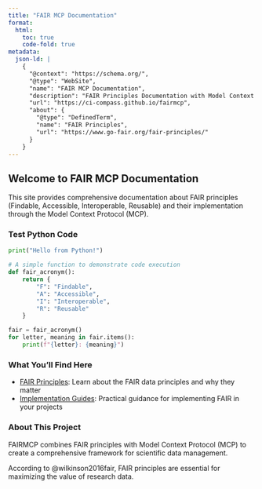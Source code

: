 ```yaml
---
title: "FAIR MCP Documentation"
format: 
  html:
    toc: true
    code-fold: true
metadata:
  json-ld: |
    {
      "@context": "https://schema.org/",
      "@type": "WebSite",
      "name": "FAIR MCP Documentation",
      "description": "FAIR Principles Documentation with Model Context Protocol Support",
      "url": "https://ci-compass.github.io/fairmcp",
      "about": {
        "@type": "DefinedTerm",
        "name": "FAIR Principles",
        "url": "https://www.go-fair.org/fair-principles/"
      }
    }
---
```


## Welcome to FAIR MCP Documentation

This site provides comprehensive documentation about FAIR principles (Findable, Accessible, Interoperable, Reusable) and their implementation through the Model Context Protocol (MCP).

### Test Python Code

```python
print("Hello from Python!")

# A simple function to demonstrate code execution
def fair_acronym():
    return {
        "F": "Findable",
        "A": "Accessible",
        "I": "Interoperable",
        "R": "Reusable"
    }

fair = fair_acronym()
for letter, meaning in fair.items():
    print(f"{letter}: {meaning}")
```

### What You'll Find Here

- [FAIR Principles](docs/principles/index.qmd): Learn about the FAIR data principles and why they matter
- [Implementation Guides](docs/implementations/index.qmd): Practical guidance for implementing FAIR in your projects

### About This Project

FAIRMCP combines FAIR principles with Model Context Protocol (MCP) to create a comprehensive framework for scientific data management.

According to @wilkinson2016fair, FAIR principles are essential for maximizing the value of research data.